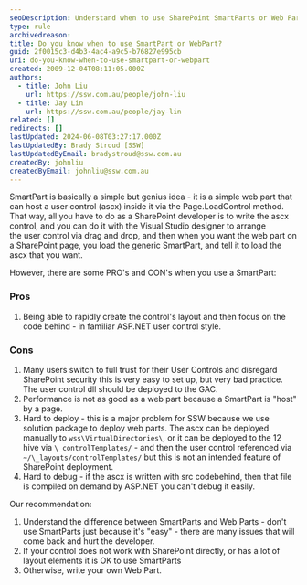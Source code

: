 ```yaml
---
seoDescription: Understand when to use SharePoint SmartParts or Web Parts effectively and avoid common pitfalls by considering factors such as control layout complexity, performance requirements, and debugging needs.
type: rule
archivedreason:
title: Do you know when to use SmartPart or WebPart?
guid: 2f0015c3-d4b3-4ac4-a9c5-b76827e995cb
uri: do-you-know-when-to-use-smartpart-or-webpart
created: 2009-12-04T08:11:05.000Z
authors:
  - title: John Liu
    url: https://ssw.com.au/people/john-liu
  - title: Jay Lin
    url: https://ssw.com.au/people/jay-lin
related: []
redirects: []
lastUpdated: 2024-06-08T03:27:17.000Z
lastUpdatedBy: Brady Stroud [SSW]
lastUpdatedByEmail: bradystroud@ssw.com.au
createdBy: johnliu
createdByEmail: johnliu@ssw.com.au
---
```


SmartPart is basically a simple but genius idea - it is a simple web part that can host a user control (ascx) inside it via the Page.LoadControl method. That way, all you have to do as a SharePoint developer is to write the ascx control, and you can do it with the Visual Studio designer to arrange the user control via drag and drop, and then when you want the web part on a SharePoint page, you load the generic SmartPart, and tell it to load the ascx that you want.

However, there are some PRO's and CON's when you use a SmartPart:
### Pros

1. Being able to rapidly create the control's layout and then focus on the code behind - in familiar ASP.NET user control style.

### Cons

1. Many users switch to full trust for their User Controls and disregard SharePoint security this is very easy to set up, but very bad practice. The user control dll should be deployed to the GAC.
2. Performance is not as good as a web part because a SmartPart is "host" by a page.
3. Hard to deploy - this is a major problem for SSW because we use solution package to deploy web parts. The ascx can be deployed manually to `wss\VirtualDirectories\`, or it can be deployed to the 12 hive via `\_controlTemplates/` - and then the user control referenced via `~/\_layouts/controlTemplates/` but this is not an intended feature of SharePoint deployment.
4. Hard to debug - if the ascx is written with src codebehind, then that file is compiled on demand by ASP.NET you can't debug it easily.

Our recommendation:

1. Understand the difference between SmartParts and Web Parts - don't use SmartParts just because it's "easy" - there are many issues that will come back and hurt the developer.
2. If your control does not work with SharePoint directly, or has a lot of layout elements it is OK to use SmartParts
3. Otherwise, write your own Web Part.
